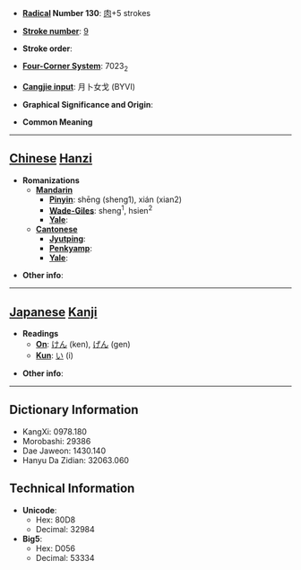 * '''[[Wiktionary:Chinese radical index| Radical]] Number 130''': [[Wiktionary:Chinese radical index 肉|肉]]+5 strokes

* '''[[Wiktionary:Chinese total strokes index|Stroke number]]''': [[Wiktionary:Chinese total strokes index 9|9]]

* '''Stroke order''': 

* '''[[Wiktionary:Chinese four corner index|Four-Corner System]]''': 7023<sub>2</sub>

* '''[[Wiktionary:Chinese Cangjie index|Cangjie input]]''': 月卜女戈 (BYVI)

* '''Graphical Significance and Origin''': 

* '''Common Meaning'''

----

== [[Chinese]] [[Hanzi]] ==

* '''Romanizations'''
** '''[[Mandarin]]'''
*** '''[[Pinyin]]''': shēng (sheng1), xián (xian2)
*** '''[[Wade-Giles]]''': sheng<sup>1</sup>, hsien<sup>2</sup>
*** '''[[Yale]]''': 
** '''[[Cantonese]]'''
*** '''[[Jyutping]]''':
*** '''[[Penkyamp]]''': 
*** '''[[Yale]]''': 

* '''Other info''': 

----

== [[Japanese]] [[Kanji]] ==

* '''Readings'''
** '''[[On]]''': [[けん]] (ken), [[げん]] (gen)
** '''[[Kun]]''': [[い]] (i)

* '''Other info''':  

----

== Dictionary Information ==

* KangXi: 0978.180
* Morobashi: 29386
* Dae Jaweon: 1430.140
* Hanyu Da Zidian: 32063.060

== Technical Information ==

* '''Unicode''':
** Hex: 80D8
** Decimal: 32984
* '''Big5''':
** Hex: D056
** Decimal: 53334
